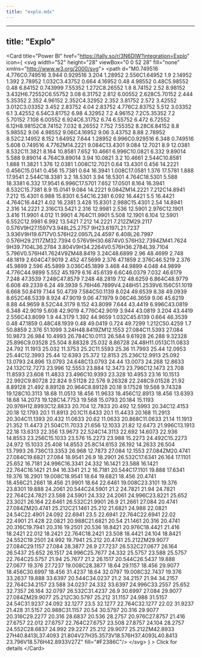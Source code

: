 ```yaml
---
title: "explo.mdx"
---
```


---
title: "Explo"
---

&lt;Card
title="Power BI"
href="https://tally.so/r/3N6DlW?integration=Explo"
icon={
&lt;svg width="52" height="28" viewBox="0 0 52 28" fill="none" xmlns="http://www.w3.org/2000/svg"&gt;
&lt;path d="M0.749516 4.776C0.749516 3.944 0.929516 3.204 1.28952 2.556C1.64952 1.9 2.14952 1.392 2.78952 1.032C3.43752 0.664 4.16952 0.48 4.98552 0.48C5.98552 0.48 6.84152 0.743999 7.55352 1.272C8.26552 1.8 8.74152 2.52 8.98152 3.432H6.72552C6.55752 3.08 6.31752 2.812 6.00552 2.628C5.70152 2.444 5.35352 2.352 4.96152 2.352C4.32952 2.352 3.81752 2.572 3.42552 3.012C3.03352 3.452 2.83752 4.04 2.83752 4.776C2.83752 5.512 3.03352 6.1 3.42552 6.54C3.81752 6.98 4.32952 7.2 4.96152 7.2C5.35352 7.2 5.70152 7.108 6.00552 6.924C6.31752 6.74 6.55752 6.472 6.72552 6.12H8.98152C8.74152 7.032 8.26552 7.752 7.55352 8.28C6.84152 8.8 5.98552 9.06 4.98552 9.06C4.16952 9.06 3.43752 8.88 2.78952 8.52C2.14952 8.152 1.64952 7.644 1.28952 6.996C0.929516 6.348 0.749516 5.608 0.749516 4.776ZM14.2221 9.084C13.4301 9.084 12.7021 8.9 12.0381 8.532C11.3821 8.164 10.8581 7.652 10.4661 6.996C10.0821 6.332 9.89014 5.588 9.89014 4.764C9.89014 3.94 10.0821 3.2 10.4661 2.544C10.8581 1.888 11.3821 1.376 12.0381 1.008C12.7021 0.64 13.4301 0.456 14.2221 0.456C15.0141 0.456 15.7381 0.64 16.3941 1.008C17.0581 1.376 17.5781 1.888 17.9541 2.544C18.3381 3.2 18.5301 3.94 18.5301 4.764C18.5301 5.588 18.3381 6.332 17.9541 6.996C17.5701 7.652 17.0501 8.164 16.3941 8.532C15.7381 8.9 15.0141 9.084 14.2221 9.084ZM14.2221 7.212C14.8941 7.212 15.4301 6.988 15.8301 6.54C16.2381 6.092 16.4421 5.5 16.4421 4.764C16.4421 4.02 16.2381 3.428 15.8301 2.988C15.4301 2.54 14.8941 2.316 14.2221 2.316C13.5421 2.316 12.9981 2.536 12.5901 2.976C12.1901 3.416 11.9901 4.012 11.9901 4.764C11.9901 5.508 12.1901 6.104 12.5901 6.552C12.9981 6.992 13.5421 7.212 14.2221 7.212ZM29.2117 0.576V9H27.1597V3.948L25.2757 9H23.6197L21.7237 3.936V9H19.6717V0.576H22.0957L24.4597 6.408L26.7997 0.576H29.2117ZM32.7394 0.576V9H30.6874V0.576H32.7394ZM41.7624 9H39.7104L36.2784 3.804V9H34.2264V0.576H36.2784L39.7104 5.796V0.576H41.7624V9ZM48.8419 3.24C48.6899 2.96 48.4699 2.748 48.1819 2.604C47.9019 2.452 47.5699 2.376 47.1859 2.376C46.5219 2.376 45.9899 2.596 45.5899 3.036C45.1899 3.468 44.9899 4.048 44.9899 4.776C44.9899 5.552 45.1979 6.16 45.6139 6.6C46.0379 7.032 46.6179 7.248 47.3539 7.248C47.8579 7.248 48.2819 7.12 48.6259 6.864C48.9779 6.608 49.2339 6.24 49.3939 5.76H46.7899V4.248H51.2539V6.156C51.1019 6.668 50.8419 7.144 50.4739 7.584C50.1139 8.024 49.6539 8.38 49.0939 8.652C48.5339 8.924 47.9019 9.06 47.1979 9.06C46.3659 9.06 45.6219 8.88 44.9659 8.52C44.3179 8.152 43.8099 7.644 43.4419 6.996C43.0819 6.348 42.9019 5.608 42.9019 4.776C42.9019 3.944 43.0819 3.204 43.4419 2.556C43.8099 1.9 44.3179 1.392 44.9659 1.032C45.6139 0.664 46.3539 0.48 47.1859 0.48C48.1939 0.48 49.0419 0.724 49.7299 1.212C50.4259 1.7 50.8859 2.376 51.1099 3.24H48.8419ZM12.1553 27.084C11.5393 27.084 10.9873 26.984 10.4993 26.784C10.0113 26.584 9.61928 26.288 9.32328 25.896C9.03528 25.504 8.88328 25.032 8.86728 24.48H11.0513C11.0833 24.792 11.1913 25.032 11.3753 25.2C11.5593 25.36 11.7993 25.44 12.0953 25.44C12.3993 25.44 12.6393 25.372 12.8153 25.236C12.9913 25.092 13.0793 24.896 13.0793 24.648C13.0793 24.44 13.0073 24.268 12.8633 24.132C12.7273 23.996 12.5553 23.884 12.3473 23.796C12.1473 23.708 11.8593 23.608 11.4833 23.496C10.9393 23.328 10.4953 23.16 10.1513 22.992C9.80728 22.824 9.51128 22.576 9.26328 22.248C9.01528 21.92 8.89128 21.492 8.89128 20.964C8.89128 20.18 9.17528 19.568 9.74328 19.128C10.3113 18.68 11.0513 18.456 11.9633 18.456C12.8913 18.456 13.6393 18.68 14.2073 19.128C14.7753 19.568 15.0793 20.184 15.1193 20.976H12.8993C12.8833 20.704 12.7833 20.492 12.5993 20.34C12.4153 20.18 12.1793 20.1 11.8913 20.1C11.6433 20.1 11.4433 20.168 11.2913 20.304C11.1393 20.432 11.0633 20.62 11.0633 20.868C11.0633 21.14 11.1913 21.352 11.4473 21.504C11.7033 21.656 12.1033 21.82 12.6473 21.996C13.1913 22.18 13.6313 22.356 13.9673 22.524C14.3113 22.692 14.6073 22.936 14.8553 23.256C15.1033 23.576 15.2273 23.988 15.2273 24.492C15.2273 24.972 15.1033 25.408 14.8553 25.8C14.6153 26.192 14.2633 26.504 13.7993 26.736C13.3353 26.968 12.7873 27.084 12.1553 27.084ZM20.4741 27.084C19.6821 27.084 18.9541 26.9 18.2901 26.532C17.6341 26.164 17.1101 25.652 16.7181 24.996C16.3341 24.332 16.1421 23.588 16.1421 22.764C16.1421 21.94 16.3341 21.2 16.7181 20.544C17.1101 19.888 17.6341 19.376 18.2901 19.008C18.9541 18.64 19.6821 18.456 20.4741 18.456C21.2661 18.456 21.9901 18.64 22.6461 19.008C23.3101 19.376 23.8301 19.888 24.2061 20.544C24.5901 21.2 24.7821 21.94 24.7821 22.764C24.7821 23.588 24.5901 24.332 24.2061 24.996C23.8221 25.652 23.3021 26.164 22.6461 26.532C21.9901 26.9 21.2661 27.084 20.4741 27.084ZM20.4741 25.212C21.1461 25.212 21.6821 24.988 22.0821 24.54C22.4901 24.092 22.6941 23.5 22.6941 22.764C22.6941 22.02 22.4901 21.428 22.0821 20.988C21.6821 20.54 21.1461 20.316 20.4741 20.316C19.7941 20.316 19.2501 20.536 18.8421 20.976C18.4421 21.416 18.2421 22.012 18.2421 22.764C18.2421 23.508 18.4421 24.104 18.8421 24.552C19.2501 24.992 19.7941 25.212 20.4741 25.212ZM29.9077 27.084C29.1157 27.084 28.3877 26.9 27.7237 26.532C27.0677 26.164 26.5437 25.652 26.1517 24.996C25.7677 24.332 25.5757 23.588 25.5757 22.764C25.5757 21.94 25.7677 21.2 26.1517 20.544C26.5437 19.888 27.0677 19.376 27.7237 19.008C28.3877 18.64 29.1157 18.456 29.9077 18.456C30.6997 18.456 31.4237 18.64 32.0797 19.008C32.7437 19.376 33.2637 19.888 33.6397 20.544C34.0237 21.2 34.2157 21.94 34.2157 22.764C34.2157 23.588 34.0237 24.332 33.6397 24.996C33.2557 25.652 32.7357 26.164 32.0797 26.532C31.4237 26.9 30.6997 27.084 29.9077 27.084ZM29.9077 25.212C30.5797 25.212 31.1157 24.988 31.5157 24.54C31.9237 24.092 32.1277 23.5 32.1277 22.764C32.1277 22.02 31.9237 21.428 31.5157 20.988C31.1157 20.54 30.5797 20.316 29.9077 20.316C29.2277 20.316 28.6837 20.536 28.2757 20.976C27.8757 21.416 27.6757 22.012 27.6757 22.764C27.6757 23.508 27.8757 24.104 28.2757 24.552C28.6837 24.992 29.2277 25.212 29.9077 25.212ZM42.8933 27H40.8413L37.4093 21.804V27H35.3573V18.576H37.4093L40.8413 23.796V18.576H42.8933V27Z" fill="#F2386C"/&gt;
&lt;/svg&gt;
}
&gt;
    Click for details
&lt;/Card&gt;